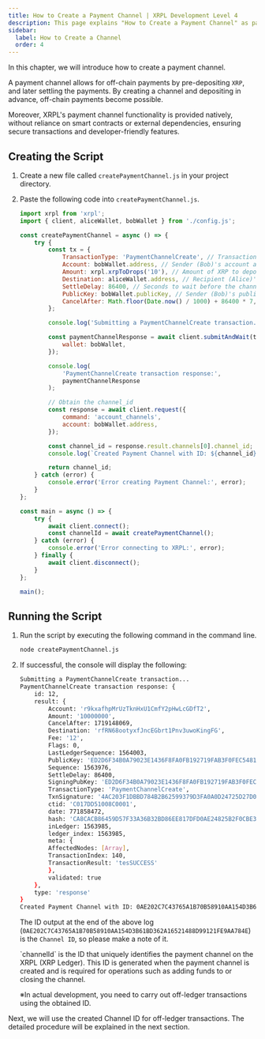 ```yaml
---
title: How to Create a Payment Channel | XRPL Development Level 4
description: This page explains "How to Create a Payment Channel" as part of the XRPL Development Level 4 curriculum.
sidebar:
  label: How to Create a Channel
  order: 4
---
```



In this chapter, we will introduce how to create a payment channel.

A payment channel allows for off-chain payments by pre-depositing `XRP`, and later settling the payments. By creating a channel and depositing in advance, off-chain payments become possible.

Moreover, XRPL's payment channel functionality is provided natively, without reliance on smart contracts or external dependencies, ensuring secure transactions and developer-friendly features.

## Creating the Script

<Steps>

1. Create a new file called `createPaymentChannel.js` in your project directory.
2. Paste the following code into `createPaymentChannel.js`.

    ```javascript
    import xrpl from 'xrpl';
    import { client, aliceWallet, bobWallet } from './config.js';

    const createPaymentChannel = async () => {
        try {
            const tx = {
                TransactionType: 'PaymentChannelCreate', // Transaction type: PaymentChannelCreate
                Account: bobWallet.address, // Sender (Bob)'s account address
                Amount: xrpl.xrpToDrops('10'), // Amount of XRP to deposit in the channel (10 XRP here)
                Destination: aliceWallet.address, // Recipient (Alice)'s account address
                SettleDelay: 86400, // Seconds to wait before the channel can be closed even if there are funds in the channel (1 day here)
                PublicKey: bobWallet.publicKey, // Sender (Bob)'s public key
                CancelAfter: Math.floor(Date.now() / 1000) + 86400 * 7, // Seconds until the channel can be canceled (1 week here)ｓ
            };

            console.log('Submitting a PaymentChannelCreate transaction...');

            const paymentChannelResponse = await client.submitAndWait(tx, {
                wallet: bobWallet,
            });

            console.log(
                'PaymentChannelCreate transaction response:',
                paymentChannelResponse
            );

            // Obtain the channel_id
            const response = await client.request({
                command: 'account_channels',
                account: bobWallet.address,
            });

            const channel_id = response.result.channels[0].channel_id;
            console.log(`Created Payment Channel with ID: ${channel_id}`);

            return channel_id;
        } catch (error) {
            console.error('Error creating Payment Channel:', error);
        }
    };

    const main = async () => {
        try {
            await client.connect();
            const channelId = await createPaymentChannel();
        } catch (error) {
            console.error('Error connecting to XRPL:', error);
        } finally {
            await client.disconnect();
        }
    };

    main();
    ```
</Steps>


## Running the Script

<Steps>

1. Run the script by executing the following command in the command line.

    ```bash
    node createPaymentChannel.js
    ```

2. If successful, the console will display the following:

    ```bash
    Submitting a PaymentChannelCreate transaction...
    PaymentChannelCreate transaction response: {
        id: 12,
        result: {
            Account: 'r9kxafhpMrUzTknHxU1CmfY2pHwLcGDfT2',
            Amount: '10000000',
            CancelAfter: 1719148069,
            Destination: 'rfRN68ootyxfJncEGbrt1Pnv3uwoKingFG',
            Fee: '12',
            Flags: 0,
            LastLedgerSequence: 1564003,
            PublicKey: 'ED2D6F34B0A79023E1436F8FA0FB192719FAB3F0FEC5481270D455093157E3856A',
            Sequence: 1563976,
            SettleDelay: 86400,
            SigningPubKey: 'ED2D6F34B0A79023E1436F8FA0FB192719FAB3F0FEC5481270D455093157E3856A',
            TransactionType: 'PaymentChannelCreate',
            TxnSignature: '4AC203F1DBBD784B2B62599379D3FA0A0D24725D27D025DCA4651918C8289A64E3D445D2874D8DA018DB5AECB1A8CF6437EE8C1AAC7945D4963B3B66E73C0108',
            ctid: 'C017DD51008C0001',
            date: 771858472,
            hash: 'CA8CACB86459D57F33A36B32BD86EE817DFD0AE24825B2F0CBE3BE80CF464A08',
            inLedger: 1563985,
            ledger_index: 1563985,
            meta: {
            AffectedNodes: [Array],
            TransactionIndex: 140,
            TransactionResult: 'tesSUCCESS'
            },
            validated: true
        },
        type: 'response'
    }
    Created Payment Channel with ID: 0AE202C7C43765A1B70B58910AA154D3B61BD362A16521488D99121FE9AA784E
    ```

    The ID output at the end of the above log (`0AE202C7C43765A1B70B58910AA154D3B61BD362A16521488D99121FE9AA784E`) is the `Channel ID`, so please make a note of it.

    <Aside>
    `channelId` is the ID that uniquely identifies the payment channel on the XRPL (XRP Ledger). This ID is generated when the payment channel is created and is required for operations such as adding funds to or closing the channel.
    </Aside>

    ※In actual development, you need to carry out off-ledger transactions using the obtained ID.

</Steps>

Next, we will use the created Channel ID for off-ledger transactions. The detailed procedure will be explained in the next section.